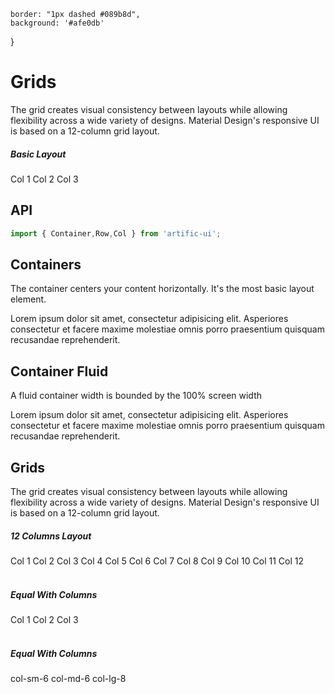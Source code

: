 	border: "1px dashed #089b8d",
	background: '#afe0db'
}



# Grids

The grid creates visual consistency between layouts while allowing flexibility across a wide variety of designs. Material Design's responsive UI is based on a 12-column grid layout.

<div>
	<div>
		<h5>Basic Layout</h5>
		<Container style={{background: '#fff0eb', padding: '20px 35px'}}>
			<Row style={{background: '#c2c3f5', padding: '20px'}}>
				<Col style={{...colStyle}}>Col 1</Col>
				<Col offset={3} style={{...colStyle}}>Col 2</Col>
				<Col style={{...colStyle}}>Col 3</Col>
			</Row>
		</Container>
	</div>
</div>

## API

```jsx
import { Container,Row,Col } from 'artific-ui';
```

## Containers

The container centers your content horizontally. It's the most basic layout element.

<div>
	<div name="Containers">
		<Container style={{background: '#f1f1f1', padding: '20px', height: 100}}>
			<p>Lorem ipsum dolor sit amet, consectetur adipisicing elit. Asperiores consectetur et facere maxime
				molestiae omnis porro praesentium quisquam recusandae reprehenderit.</p>
		</Container>
	</div>
</div>


## Container Fluid

A fluid container width is bounded by the 100% screen width

<div>
	<div name="Container Fluid">
		<Container fluid={true} style={{background: '#f1f1f1', padding: '20px', height: 100}}>
			<p>Lorem ipsum dolor sit amet, consectetur adipisicing elit. Asperiores consectetur et facere maxime
				molestiae omnis porro praesentium quisquam recusandae reprehenderit.</p>
		</Container>
	</div>
</div>


## Grids

The grid creates visual consistency between layouts while allowing flexibility across a wide variety of designs. Material Design's responsive UI is based on a 12-column grid layout.

<div>
	<div name="Grids">
		<h5>12 Columns Layout</h5>
		<Container fluid style={{background: '#fff0eb', padding: '20px 35px'}}>
			<Row style={{background: '#c2c3f5', padding: '20px'}}>
				<Col style={{...colStyle}}>Col 1</Col>
				<Col style={{...colStyle}}>Col 2</Col>
				<Col style={{...colStyle}}>Col 3</Col>
				<Col style={{...colStyle}}>Col 4</Col>
				<Col style={{...colStyle}}>Col 5</Col>
				<Col style={{...colStyle}}>Col 6</Col>
				<Col style={{...colStyle}}>Col 7</Col>
				<Col style={{...colStyle}}>Col 8</Col>
				<Col style={{...colStyle}}>Col 9</Col>
				<Col style={{...colStyle}}>Col 10</Col>
				<Col style={{...colStyle}}>Col 11</Col>
				<Col style={{...colStyle}}>Col 12</Col>
			</Row>
		</Container>
		<br/>
		<br/>
		<h5>Equal With Columns</h5>
		<Container fluid style={{background: '#fff0eb', padding: '20px 35px'}}>
			<Row style={{background: '#c2c3f5', padding: '20px'}}>
				<Col style={{...colStyle}}>Col 1</Col>
				<Col style={{...colStyle}}>Col 2</Col>
				<Col style={{...colStyle}}>Col 3</Col>
			</Row>
		</Container>
		<br/>
		<br/>
		<h5>Equal With Columns</h5>
		<Container fluid style={{background: '#fff0eb', padding: '20px 35px'}}>
			<Row style={{background: '#c2c3f5', padding: '20px'}}>
				<Col size="sm" col={6} style={{...colStyle}}>col-sm-6</Col>
				<Col size="md" col={12} style={{...colStyle}}>col-md-6</Col>
				<Col size="lg" col={8} style={{...colStyle}}>col-lg-8</Col>
			</Row>
		</Container>
		<br/>
		<br/>
	</div>
</div>


